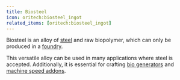 ```yaml
---
title: Biosteel
icon: oritech:biosteel_ingot
related_items: [oritech:biosteel_ingot]
---
```


Biosteel is an alloy of [steel](../resources/steel) and raw biopolymer, which can only be produced in a [foundry](../processing/foundry).

This versatile alloy can be used in many applications where steel is accepted.
Additionally, it is essential for crafting [bio generators](../processing/generators) and [machine speed addons](../processing/addons).

